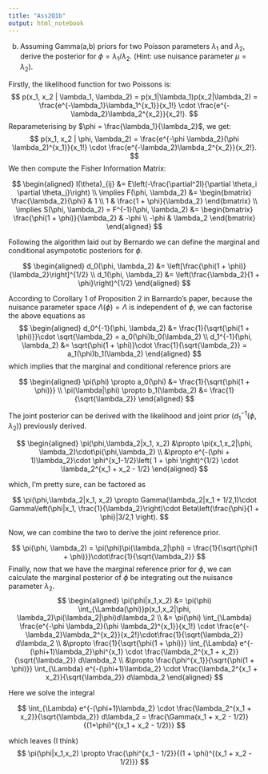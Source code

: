 ```yaml
---
title: "Ass2Q1b"
output: html_notebook
---
```


 (b) Assuming Gamma(a,b) priors for two Poisson parameters $\lambda_1$ and $\lambda_2$, derive the posterior for $\phi = \lambda_1 / \lambda_2$. (Hint: use nuisance parameter $\mu = \lambda_2$).
  
Firstly, the likelihood function for two Poissons is: 
$$
p(x_1, x_2 | \lambda_1, \lambda_2) = p(x_1|\lambda_1)p(x_2|\lambda_2) = \frac{e^{-\lambda_1}\lambda_1^{x_1}}{x_1!} \cdot \frac{e^{-\lambda_2}\lambda_2^{x_2}}{x_2!}.
$$
Reparameterising by $\phi = \frac{\lambda_1}{\lambda_2}$, we get:  
$$
p(x_1, x_2 | \phi, \lambda_2) = \frac{e^{-\phi \lambda_2}(\phi \lambda_2)^{x_1}}{x_1!} \cdot \frac{e^{-\lambda_2}\lambda_2^{x_2}}{x_2!}.
$$
We then compute the Fisher Information Matrix:

$$
\begin{aligned}
I(\theta)_{ij} &= E\left(-\frac{\partial^2l}{\partial \theta_i \partial \theta_j}\right) \\
\implies F(\phi, \lambda_2) &= 
\begin{bmatrix}
\frac{\lambda_2}{\phi} & 1 \\
1 & \frac{1 + \phi}{\lambda_2}
\end{bmatrix} \\
\implies S(\phi, \lambda_2) = F^{-1}(\phi, \lambda_2) &= \begin{bmatrix}
\frac{\phi(1 + \phi)}{\lambda_2} & -\phi \\
-\phi & \lambda_2
\end{bmatrix}
\end{aligned}
$$

Following the algorithm laid out by Bernardo we can define the marginal and conditional asympototic posteriors for $\phi$.

$$
\begin{aligned}
d_0(\phi, \lambda_2) &= \left[\frac{\phi(1 + \phi)}{\lambda_2}\right]^{1/2} \\
d_1(\phi, \lambda_2) &= \left(\frac{\lambda_2}{1 + \phi}\right)^{1/2}
\end{aligned}
$$

According to Corollary 1 of Proposition 2 in Barnardo's paper, because the nuisance parameter space $\Lambda(\phi) =\Lambda$ is independent of $\phi$, we can factorise the above equations as
$$
\begin{aligned}
d_0^{-1}(\phi, \lambda_2) &= \frac{1}{\sqrt{\phi(1 + \phi)}}\cdot \sqrt{\lambda_2} = a_0(\phi)b_0(\lambda_2) \\
d_1^{-1}(\phi, \lambda_2) &= \sqrt{\phi(1 + \phi)}\cdot \frac{1}{\sqrt{\lambda_2}} = a_1(\phi)b_1(\lambda_2)
\end{aligned}
$$
which implies that the marginal and conditional reference priors are

$$
\begin{aligned}
\pi(\phi) \propto a_0(\phi) &= \frac{1}{\sqrt{\phi(1 + \phi)}} \\
\pi(\lambda|\phi) \propto b_1(\lambda_2) &= \frac{1}{\sqrt{\lambda_2}}
\end{aligned}
$$

The joint posterior can be derived with the likelihood and joint prior $(d_1^{-1}(\phi, \lambda_2))$ previously derived.

$$
\begin{aligned}
\pi(\phi,\lambda_2|x_1, x_2) &\propto \pi(x_1,x_2|\phi, \lambda_2)\cdot\pi(\phi,\lambda_2) \\
&\propto e^{-(\phi + 1)\lambda_2}\cdot \phi^{x_1-1/2}\left( 1 + \phi \right)^{1/2} \cdot \lambda_2^{x_1 + x_2 - 1/2}
\end{aligned}
$$

which, I'm pretty sure, can be factored as 

$$
\pi(\phi,\lambda_2|x_1, x_2) \propto Gamma(\lambda_2|x_1 + 1/2,1)\cdot Gamma\left(\phi|x_1, \frac{1}{\lambda_2}\right)\cdot Beta\left(\frac{\phi}{1 + \phi}|3/2,1 \right).
$$

Now, we can combine the two to derive the joint reference prior.

$$
\pi(\phi, \lambda_2) = \pi(\phi)\pi(\lambda_2|\phi) = \frac{1}{\sqrt{\phi(1 + \phi)}}\cdot\frac{1}{\sqrt{\lambda_2}}
$$
Finally, now that we have the marginal reference prior for $\phi$, we can calculate the marginal posterior of $\phi$ be integrating out the nuisance parameter $\lambda_2$.
$$
\begin{aligned}
\pi(\phi|x_1,x_2) &= \pi(\phi) \int_{\Lambda(\phi)}p(x_1,x_2|\phi, \lambda_2)\pi(\lambda_2|\phi)d\lambda_2 \\
&= \pi(\phi) \int_{\Lambda} \frac{e^{-\phi \lambda_2}(\phi \lambda_2)^{x_1}}{x_1!} \cdot \frac{e^{-\lambda_2}\lambda_2^{x_2}}{x_2!}\cdot\frac{1}{\sqrt{\lambda_2}} d\lambda_2 \\
&\propto \frac{1}{\sqrt{\phi(1 + \phi)}} \int_{\Lambda} e^{-(\phi+1)\lambda_2}\phi^{x_1} \cdot \frac{\lambda_2^{x_1 + x_2}}{\sqrt{\lambda_2}} d\lambda_2 \\
&\propto \frac{\phi^{x_1}}{\sqrt{\phi(1 + \phi)}} \int_{\Lambda} e^{-(\phi+1)\lambda_2} \cdot \frac{\lambda_2^{x_1 + x_2}}{\sqrt{\lambda_2}} d\lambda_2
\end{aligned}
$$

Here we solve the integral

$$
\int_{\Lambda} e^{-(\phi+1)\lambda_2} \cdot \frac{\lambda_2^{x_1 + x_2}}{\sqrt{\lambda_2}} d\lambda_2 = \frac{\Gamma(x_1 + x_2 - 1/2)}{(1+\phi)^{(x_1 + x_2 - 1/2)}}
$$

which leaves (I think)
$$
\pi(\phi|x_1,x_2) \propto \frac{\phi^{x_1 - 1/2}}{(1 + \phi)^{(x_1 + x_2 - 1/2)}} 
$$
